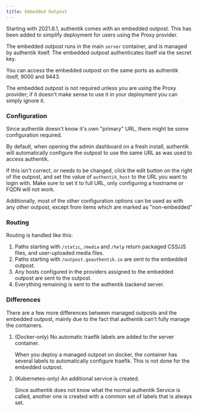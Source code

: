 ```yaml
---
title: Embedded Outpost
---
```


Starting with 2021.8.1, authentik comes with an embedded outpost. This has been added to simplify deployment for users using the Proxy provider.

The embedded outpost runs in the main `server` container, and is managed by authentik itself. The embedded outpost authenticates itself via the secret key.

You can access the embedded outpost on the same ports as authentik itself, 9000 and 9443.

The embedded outpost is not required unless you are using the Proxy provider; if it doesn't make sense to use it in your deployment you can simply ignore it.

### Configuration

Since authentik doesn't know it's own "primary" URL, there might be some configuration required.

By default, when opening the admin dashboard on a fresh install, authentik will automatically configure the outpost to use the same URL as was used to access authentik.

If this isn't correct, or needs to be changed, click the edit button on the right of the outpost, and set the value of `authentik_host` to the URL you want to login with.
Make sure to set it to full URL, only configuring a hostname or FQDN will not work.

Additionally, most of the other configuration options can be used as with any other outpost, except from items which are marked as "non-embedded"


<Configuration />

### Routing

Routing is handled like this:

1. Paths starting with `/static`, `/media` and `/help` return packaged CSS/JS files, and user-uploaded media files.
2. Paths starting with `/outpost.goauthentik.io` are sent to the embedded outpost.
3. Any hosts configured in the providers assigned to the embedded outpost are sent to the outpost.
4. Everything remaining is sent to the authentik backend server.

### Differences

There are a few more differences between managed outposts and the embedded outpost, mainly due to the fact that authentik can't fully manage the containers.

1. (Docker-only) No automatic traefik labels are added to the server container.

    When you deploy a managed outpost on docker, the container has several labels to automatically configure traefik. This is not done for the embedded outpost.

2. (Kubernetes-only) An additional service is created.

    Since authentik does not know what the normal authentik Service is called, another one is created with a common set of labels that is always set.
